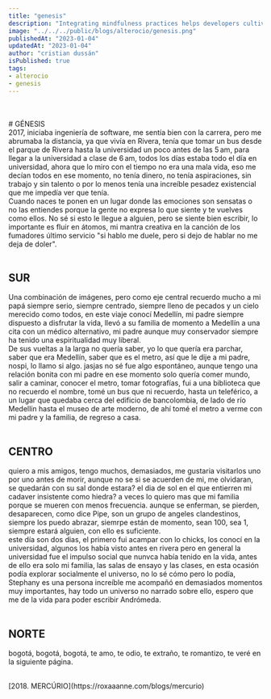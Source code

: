 ```yaml
---
title: "genesis"
description: "Integrating mindfulness practices helps developers cultivate present-moment awareness, fostering focus, problem-solving, and work-life balance."
image: "../../../public/blogs/alterocio/genesis.png"
publishedAt: "2023-01-04"
updatedAt: "2023-01-04"
author: "cristian dussán"
isPublished: true
tags:
- alterocio
- genesis
---
```


<br/>
<br/>
# GÉNESIS
<br/>
2017, iniciaba ingeniería de software, me sentía bien con la carrera, pero me abrumaba la distancia, ya que vivía en Rivera, tenía que tomar un bus desde el parque de Rivera hasta la universidad un poco antes de las 5 am, para llegar a la universidad a clase de 6 am, todos los días estaba todo el día en universidad, ahora que lo miro con el tiempo no era una mala vida, eso me decían todos en ese momento, no tenía dinero, no tenía aspiraciones, sin trabajo y sin talento o por lo menos tenía una increíble pesadez existencial que me impedía ver que tenía.
<br/>
Cuando naces te ponen en un lugar donde las emociones son sensatas o no las entiendes porque la gente no expresa lo que siente y te vuelves como ellos. No sé si esto le llegue a alguien, pero se siente bien escribir, lo importante es fluir en átomos, mi mantra creativa en la canción de los fumadores último servicio  "si hablo me duele, pero si dejo de hablar no me deja de doler".
<br/>
<br/>

## SUR
Una combinación de imágenes, pero como eje central recuerdo mucho a mi papá siempre serio, siempre centrado, siempre lleno de pecados y un cielo merecido como todos, en este viaje conocí Medellín, mi padre siempre dispuesto a disfrutar la vida, llevó a su familia de momento a Medellín a una cita con un médico alternativo, mi padre aunque muy conservador siempre ha tenido una espiritualidad muy liberal.
<br/>
De sus vueltas a la larga no quería saber, yo lo que quería era parchar, saber que era Medellín, saber que es el metro, así que le dije a mi padre, nospi, lo llamo si algo. jasjas no sé fue algo espontáneo, aunque tengo una relación bonita con mi padre en ese momento solo quería comer mundo, salir a caminar, conocer el metro, tomar fotografías, fui a una biblioteca que no recuerdo el nombre, tomé un bus que ni recuerdo, hasta un teleférico, a un lugar que quedaba cerca del edificio de bancolombia, de lado de río Medellín hasta el museo de arte moderno, de ahí tomé el metro a verme con mi padre y la familia, de regreso a casa.
<br/><br/>

## CENTRO
quiero a mis amigos, tengo muchos, demasiados, me gustaria visitarlos uno por uno antes de morir, aunque no se si se acuerden de mi, me olvidaran, se quedarán con su sal donde estara?  el dia de sol en el que entierren mi cadaver insistente como hiedra? a veces lo quiero mas que mi familia porque se mueren con menos frecuencia. aunque se enferman, se pierden, desaparecen, como dice Pipe, son un grupo de angeles clandestinos, siempre los puedo abrazar, siemrpe están de momento, sean 100, sea 1, siempre estará alguien, con ello es suficiente.
<br/>
este día son dos dias, el primero fui acampar con lo chicks, los conocí en la universidad, algunos los había visto antes en rivera pero en general la universidad fue el impulso social que nunvca había tenido en la vida, antes de ello era solo mi familia, las salas de ensayo y las clases, en esta ocasión podía explorar socialmente el universo, no lo sé cómo pero lo podía, Stephany es una persona increíble me acompañó en demasiados momentos muy importantes, hay todo un universo no narrado sobre ello, espero que me de la vida para poder escribir Andrómeda.
<br/><br/>

## NORTE
bogotá, bogotá, bogotá, te amo, te odio, te extraño, te romantizo, te veré en la siguiente página.

<br/>
[2018. MERCÚRIO](https://roxaaanne.com/blogs/mercurio)

